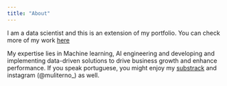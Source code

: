 ```yaml
---
title: "About"
---
```


I am a data scientist and this is an extension of my portfolio. You can check more of my work [here](https://github.com/IanniMuliterno)

My expertise lies in Machine learning, AI engineering and developing and implementing data-driven solutions to drive business growth and enhance performance. If you speak portuguese, you might enjoy my [substrack](https://substack.com/@ianmuliterno) and instagram (@muliterno_) as well.
